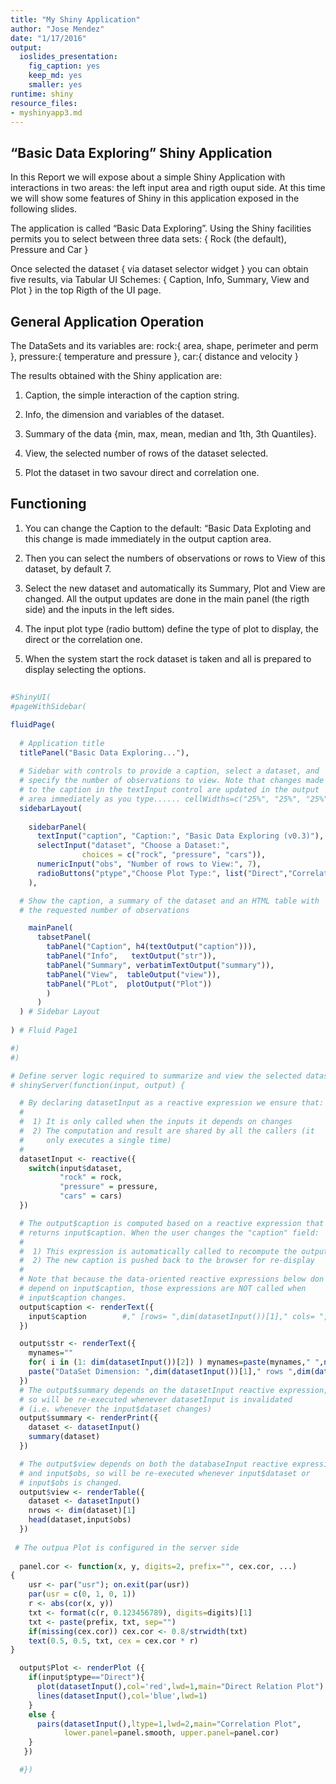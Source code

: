 ```yaml
---
title: "My Shiny Application"
author: "Jose Mendez"
date: "1/17/2016"
output:
  ioslides_presentation:
    fig_caption: yes
    keep_md: yes
    smaller: yes
runtime: shiny
resource_files:
- myshinyapp3.md
---
```


## "Basic Data Exploring" Shiny Application

In this Report we will expose about a simple Shiny Application with interactions in
two areas: the left input area and rigth ouput side.
At this time we will show some features of Shiny in this application exposed in the 
following slides.

The application is called "Basic Data Exploring". Using the Shiny facilities permits 
you to select between three data sets: { Rock (the default), Pressure and Car }

Once selected the dataset { via dataset selector widget } you can obtain five results, via Tabular UI Schemes:
 { Caption, Info, Summary, View and Plot } in the top Rigth of the UI page.

## General Application Operation

The DataSets and its variables are:
  rock:{ area, shape, perimeter and perm }, pressure:{ temperature and pressure },
  car:{ distance and velocity } 

The results obtained with the Shiny application are:

 1. Caption, the simple interaction of the caption string.
 
 2. Info, the dimension and variables of the dataset.
 
 3. Summary of the data {min, max, mean, median and 1th, 3th Quantiles}.
 
 4. View, the selected number of rows of the dataset selected.
 
 5. Plot the dataset in two savour direct and correlation one.
 

## Functioning

 1. You can change the Caption to the default: "Basic Data Exploting and this change is made
immediately in the output caption area.

 2. Then you can select the numbers of observations or rows to View of this dataset, by default 7.

 3. Select the new dataset and automatically its Summary, Plot and View are changed. All the output updates are done in the main panel (the rigth side) and the inputs in the left sides.

 4. The input plot type (radio buttom) define the type of plot to display, the direct or the correlation one.
 
 5. When the system start the rock dataset is taken and all is prepared to display selecting the options.

##
```r
#ShinyUI(
#pageWithSidebar(

fluidPage(
  
  # Application title
  titlePanel("Basic Data Exploring..."),
  
  # Sidebar with controls to provide a caption, select a dataset, and 
  # specify the number of observations to view. Note that changes made
  # to the caption in the textInput control are updated in the output
  # area immediately as you type...... cellWidths=c("25%", "25%", "25%", "25%") or cellWidths=300
  sidebarLayout(
    
    sidebarPanel(
      textInput("caption", "Caption:", "Basic Data Exploring (v0.3)"),
      selectInput("dataset", "Choose a Dataset:", 
                choices = c("rock", "pressure", "cars")),
      numericInput("obs", "Number of rows to View:", 7),
      radioButtons("ptype","Choose Plot Type:", list("Direct","Correlation"))
    ),

  # Show the caption, a summary of the dataset and an HTML table with
  # the requested number of observations

    mainPanel(
      tabsetPanel(
        tabPanel("Caption", h4(textOutput("caption"))), 
        tabPanel("Info",   textOutput("str")), 
        tabPanel("Summary", verbatimTextOutput("summary")),
        tabPanel("View",  tableOutput("view")),
        tabPanel("PLot",  plotOutput("Plot"))
        )
      )
  ) # Sidebar Layout
  
) # Fluid Page1

#)
#)
```

```r
# Define server logic required to summarize and view the selected dataset
# shinyServer(function(input, output) {

  # By declaring datasetInput as a reactive expression we ensure that:
  #
  #  1) It is only called when the inputs it depends on changes
  #  2) The computation and result are shared by all the callers (it 
  #     only executes a single time)
  #
  datasetInput <- reactive({
    switch(input$dataset,
           "rock" = rock,
           "pressure" = pressure,
           "cars" = cars)
  })

  # The output$caption is computed based on a reactive expression that
  # returns input$caption. When the user changes the "caption" field:
  #
  #  1) This expression is automatically called to recompute the output 
  #  2) The new caption is pushed back to the browser for re-display
  # 
  # Note that because the data-oriented reactive expressions below don't 
  # depend on input$caption, those expressions are NOT called when 
  # input$caption changes.
  output$caption <- renderText({
    input$caption        #," [rows= ",dim(datasetInput())[1]," cols= ",dim(datasetInput()[2]),"]" )
  })

  output$str <- renderText({
    mynames=""
    for( i in (1: dim(datasetInput())[2]) ) mynames=paste(mynames," ",names(datasetInput())[i])
    paste("DataSet Dimension: ",dim(datasetInput())[1]," rows ",dim(datasetInput())[2]," Columns, \n and its variables  are(",dim(datasetInput())[2],"): \n ", mynames )
  })
  # The output$summary depends on the datasetInput reactive expression, 
  # so will be re-executed whenever datasetInput is invalidated
  # (i.e. whenever the input$dataset changes)
  output$summary <- renderPrint({
    dataset <- datasetInput()
    summary(dataset)
  })

  # The output$view depends on both the databaseInput reactive expression
  # and input$obs, so will be re-executed whenever input$dataset or 
  # input$obs is changed. 
  output$view <- renderTable({
    dataset <- datasetInput()
    nrows <- dim(dataset)[1]
    head(dataset,input$obs)
  })
  
 # The outpua Plot is configured in the server side
  
  panel.cor <- function(x, y, digits=2, prefix="", cex.cor, ...)
{
    usr <- par("usr"); on.exit(par(usr))
    par(usr = c(0, 1, 0, 1))
    r <- abs(cor(x, y))
    txt <- format(c(r, 0.123456789), digits=digits)[1]
    txt <- paste(prefix, txt, sep="")
    if(missing(cex.cor)) cex.cor <- 0.8/strwidth(txt)
    text(0.5, 0.5, txt, cex = cex.cor * r)
}

  output$Plot <- renderPlot ({
    if(input$ptype=="Direct"){
      plot(datasetInput(),col='red',lwd=1,main="Direct Relation Plot")
      lines(datasetInput(),col='blue',lwd=1)
    }
    else {
      pairs(datasetInput(),ltype=1,lwd=2,main="Correlation Plot",
            lower.panel=panel.smooth, upper.panel=panel.cor)
    }
   })

  #})
```
